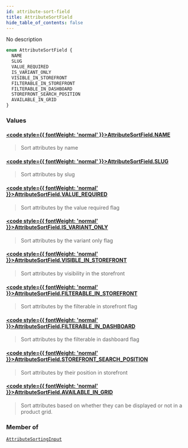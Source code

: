 ```yaml
---
id: attribute-sort-field
title: AttributeSortField
hide_table_of_contents: false
---
```








No description

```graphql
enum AttributeSortField {
  NAME
  SLUG
  VALUE_REQUIRED
  IS_VARIANT_ONLY
  VISIBLE_IN_STOREFRONT
  FILTERABLE_IN_STOREFRONT
  FILTERABLE_IN_DASHBOARD
  STOREFRONT_SEARCH_POSITION
  AVAILABLE_IN_GRID
}
```


### Values

#### [<code style={{ fontWeight: 'normal' }}>AttributeSortField.<b>NAME</b></code>](#) 
> Sort attributes by name
> 

#### [<code style={{ fontWeight: 'normal' }}>AttributeSortField.<b>SLUG</b></code>](#) 
> Sort attributes by slug
> 

#### [<code style={{ fontWeight: 'normal' }}>AttributeSortField.<b>VALUE_REQUIRED</b></code>](#) 
> Sort attributes by the value required flag
> 

#### [<code style={{ fontWeight: 'normal' }}>AttributeSortField.<b>IS_VARIANT_ONLY</b></code>](#) 
> Sort attributes by the variant only flag
> 

#### [<code style={{ fontWeight: 'normal' }}>AttributeSortField.<b>VISIBLE_IN_STOREFRONT</b></code>](#) 
> Sort attributes by visibility in the storefront
> 

#### [<code style={{ fontWeight: 'normal' }}>AttributeSortField.<b>FILTERABLE_IN_STOREFRONT</b></code>](#) 
> Sort attributes by the filterable in storefront flag
> 

#### [<code style={{ fontWeight: 'normal' }}>AttributeSortField.<b>FILTERABLE_IN_DASHBOARD</b></code>](#) 
> Sort attributes by the filterable in dashboard flag
> 

#### [<code style={{ fontWeight: 'normal' }}>AttributeSortField.<b>STOREFRONT_SEARCH_POSITION</b></code>](#) 
> Sort attributes by their position in storefront
> 

#### [<code style={{ fontWeight: 'normal' }}>AttributeSortField.<b>AVAILABLE_IN_GRID</b></code>](#) 
> Sort attributes based on whether they can be displayed or not in a product grid.
> 



### Member of

[`AttributeSortingInput`](../../../developer/api-reference/inputs/attribute-sorting-input)  <Badge class="secondary" text="input"/>



